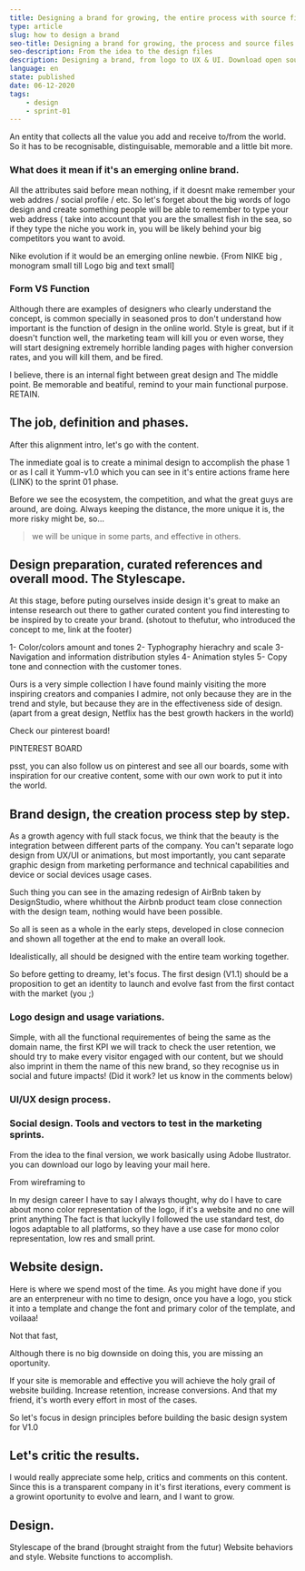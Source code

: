 ```yaml
---
title: Designing a brand for growing, the entire process with source files
type: article
slug: how to design a brand
seo-title: Designing a brand for growing, the process and source files
seo-description: From the idea to the design files
description: Designing a brand, from logo to UX & UI. Download open source files
language: en
state: published
date: 06-12-2020
tags:
    - design
    - sprint-01
---
```



An entity that collects all the value you add and receive to/from the world. So it has to be recognisable, distinguisable, memorable and a little bit more.

### What does it mean if it's an emerging online brand.

All the attributes said before mean nothing, if it doesnt make remember your web addres / social profile / etc. So let's forget about the big words of logo design and create something people will be able to remember to type your web address ( take into account that you are the smallest fish in the sea, so if they type the niche you work in, you will be likely behind your big competitors you want to avoid.

Nike evolution if it would be an emerging online newbie.
{From NIKE big , monogram small till Logo big and text small]

### Form VS Function

Although there are examples of designers who clearly understand the concept, is common specially in seasoned pros to don't understand how important is the function of design in the online world. Style is great, but if it doesn't function well, the marketing team will kill you or even worse, they will start designing extremely horrible landing pages with higher conversion rates, and you will kill them, and be fired.

I believe, there is an internal fight between great design and The middle point. Be memorable and beatiful, remind to your main functional purpose. RETAIN.

## The job, definition and phases.

After this alignment intro, let's go with the content.

The inmediate goal is to create a minimal design to accomplish the phase 1 or as I call it Yumm-v1.0 which you can see in it's entire actions frame here (LINK) to the sprint 01 phase.

Before we see the ecosystem, the competition, and what the great guys are around, are doing. Always keeping the distance, the more unique it is, the more risky might be, so...

> we will be unique in some parts, and effective in others.

## Design preparation, curated references and overall mood. The Stylescape.

At this stage, before puting ourselves inside design it's great to make an intense research out there to gather curated content you find interesting to be inspired by to create your brand. (shotout to thefutur, who introduced the concept to me, link at the footer)

1- Color/colors amount and tones
2- Typhography hierachry and scale
3- Navigation and information distribution styles
4- Animation styles
5- Copy tone and connection with the customer tones.

Ours is a very simple collection I have found mainly visiting the more inspiring creators and companies I admire, not only because they are in the trend and style, but because they are in the effectiveness side of design. (apart from a great design, Netflix has the best growth hackers in the world)

Check our pinterest board!

PINTEREST BOARD

psst, you can also follow us on pinterest and see all our boards, some with inspiration for our creative content, some with our own work to put it into the world.

<FollowOnPinterest />

## Brand design, the creation process step by step.

As a growth agency with full stack focus, we think that the beauty is the integration between different parts of the company. You can't separate logo design from UX/UI or animations, but most importantly, you cant separate graphic design from marketing performance and technical capabilities and device or social devices usage cases.

Such thing you can see in the amazing redesign of AirBnb taken by DesignStudio, where whithout the Airbnb product team close connection with the design team, nothing would have been possible.

So all is seen as a whole in the early steps, developed in close connecion and shown all together at the end to make an overall look.

Idealistically, all should be designed with the entire team working together.

So before getting to dreamy, let's focus. The first design (V1.1) should be a proposition to get an identity to launch and evolve fast from the first contact with the market (you ;)

### Logo design and usage variations.

Simple, with all the functional requirementes of being the same as the domain name, the first KPI we will track to check the user retention, we should try to make every visitor engaged with our content, but we should also imprint in them the name of this new brand, so they recognise us in social and future impacts!
(Did it work? let us know in the comments below)

### UI/UX design process.

### Social design. Tools and vectors to test in the marketing sprints.

From the idea to the final version, we work basically using Adobe Ilustrator. you can download our logo by leaving your mail here.

From wireframing to

In my design career I have to say I always thought, why do I have to care about mono color representation of the logo, if it's a website and no one will print anything
The fact is that luckylly I followed the use standard test, do logos adaptable to all platforms, so they have a use case for mono color representation, low res and small print.

## Website design.

Here is where we spend most of the time. As you might have done if you are an enterpreneur with no time to design, once you have a logo, you stick it into a template and change the font and primary color of the template, and voilaaa!

Not that fast,

Although there is no big downside on doing this, you are missing an oportunity.

If your site is memorable and effective you will achieve the holy grail of website building. Increase retention, increase conversions. And that my friend, it's worth every effort in most of the cases.

So let's focus in design principles before building the basic design system for V1.0

## Let's critic the results.

I would really appreciate some help, critics and comments on this content. Since this is a transparent company in it's first iterations, every comment is a growint oportunity to evolve and learn, and I want to grow.

## Design.

Stylescape of the brand (brought straight from the futur)
Website behaviors and style.
Website functions to accomplish.

<!--

    Table of contents.

    - Minimum assets to design an online brand.
    - Form vs Function.
    - Aim, usage
    - Let's go to the content
    - Stylescape & Refferences & players
    - Brand
    - Usage examples
    - Website design 1.0

    Schema.

    Minimum assets to design an online brand.

-->
